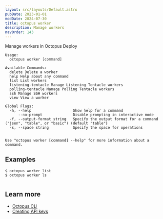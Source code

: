 ```yaml
---
layout: src/layouts/Default.astro
pubDate: 2023-01-01
modDate: 2024-07-30
title: octopus worker
description: Manage workers
navOrder: 143
---
```


Manage workers in Octopus Deploy

```
Usage:
  octopus worker [command]

Available Commands:
  delete Delete a worker
  help Help about any command
  list List workers
  listening-tentacle Manage Listening Tentacle workers
  polling-tentacle Manage Polling Tentacle workers
  ssh Manage SSH workers
  view View a worker

Global Flags:
  -h, --help                   Show help for a command
      --no-prompt              Disable prompting in interactive mode
  -f, --output-format string   Specify the output format for a command ("json", "table", or "basic") (default "table")
  -s, --space string           Specify the space for operations


Use "octopus worker [command] --help" for more information about a command.
```

## Examples

<SamplesInstance />

```
$ octopus worker list
$ octopus worker ls


```

## Learn more

- [Octopus CLI](/docs/octopus-rest-api/cli)
- [Creating API keys](/docs/octopus-rest-api/how-to-create-an-api-key)